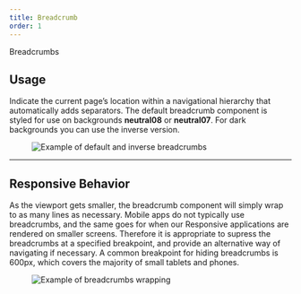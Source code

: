 ```yaml
---
title: Breadcrumb
order: 1
---
```



<DocsHeading to="/api/breadcrumb/" type="code">Breadcrumbs</DocsHeading>

## Usage
Indicate the current page’s location within a navigational hierarchy that automatically adds separators.  The default breadcrumb component is styled for use on backgrounds **neutral08** or **neutral07**.  For dark backgrounds you can use the inverse version.

<figure>
  <img src="../../images/breadcrumbs/example-breadcrumbs.png" alt="Example of default and inverse breadcrumbs" />
</figure>

<span class="horizontal-spacer"></span>
<hr class="article-divider" />

## Responsive Behavior

As the viewport gets smaller, the breadcrumb component will simply wrap to as many lines as necessary.  Mobile apps do not typically use breadcrumbs, and the same goes for when our Responsive applications are rendered on smaller screens.  Therefore it is appropriate to supress the breadcrumbs at a specified breakpoint, and provide an alternative way of navigating if necessary.  A common breakpoint for hiding breadcrumbs is 600px, which covers the majority of small tablets and phones.

<div class="two-col">
  <div class="row">
    <div class="col col-1">
      <figure>
        <img src="../../images/breadcrumbs/breadcrumbs-wrap.png" alt="Example of breadcrumbs wrapping" />
      </figure>
    </div>
    <div class="col col-2">
    </div>
  </div>
</div>

<span class="horizontal-spacer"></span>
